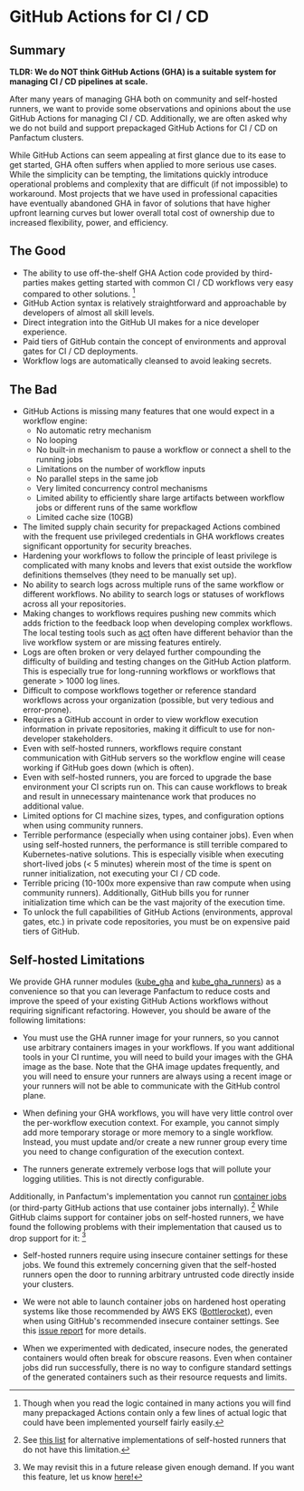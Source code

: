 # GitHub Actions for CI / CD

## Summary

**TLDR: We do NOT think GitHub Actions (GHA) is a suitable system for managing CI / CD pipelines at scale.**

After many years of managing GHA both on community and self-hosted runners, we want to
provide some observations and opinions about the use GitHub Actions for managing CI / CD. Additionally,
we are often asked why we do not build and support prepackaged GitHub Actions for CI / CD on Panfactum clusters.

While GitHub Actions can seem appealing at first glance due to its ease to get started, GHA often suffers
when applied to more serious use cases. While the simplicity can be tempting, the limitations
quickly introduce operational problems and complexity that are difficult (if not impossible) to workaround. Most projects that
we have used in professional capacities have eventually abandoned GHA in favor of solutions that have
higher upfront learning curves but lower overall total cost of ownership due to increased flexibility, power, and efficiency.

## The Good

* The ability to use off-the-shelf GHA Action code provided by third-parties makes getting started with common
  CI / CD workflows very easy compared to other solutions. [^1]
* GitHub Action syntax is relatively straightforward and approachable by developers of almost all skill levels.
* Direct integration into the GitHub UI makes for a nice developer experience.
* Paid tiers of GitHub contain the concept of environments and approval gates for CI / CD deployments.
* Workflow logs are automatically cleansed to avoid leaking secrets.

[^1]: Though when you read the logic contained in many actions you will find many prepackaged Actions contain only a few lines
    of actual logic that could have been implemented yourself fairly easily.

## The Bad

* GitHub Actions is missing many features that one would expect in a workflow engine:
  * No automatic retry mechanism
  * No looping
  * No built-in mechanism to pause a workflow or connect a shell to the running jobs
  * Limitations on the number of workflow inputs
  * No parallel steps in the same job
  * Very limited concurrency control mechanisms
  * Limited ability to efficiently share large artifacts between workflow jobs or different runs of the same workflow
  * Limited cache size (10GB)
* The limited supply chain security for prepackaged Actions combined with the frequent use privileged credentials in GHA workflows creates significant opportunity for security breaches.
* Hardening your workflows to follow the principle of least privilege is complicated with many knobs and levers that exist outside the workflow definitions themselves (they need to be manually set up).
* No ability to search logs across multiple runs of the same workflow or different workflows. No ability to search logs or statuses of workflows across all your repositories.
* Making changes to workflows requires pushing new commits which adds friction to the feedback loop when developing complex workflows. The local testing tools such as [act](https://github.com/nektos/act) often have different behavior than the live workflow system or are missing features entirely.
* Logs are often broken or very delayed further compounding the difficulty of building and testing changes on the GitHub Action platform. This is especially true for long-running workflows or workflows that generate > 1000 log lines.
* Difficult to compose workflows together or reference standard workflows across your organization (possible, but very tedious and error-prone).
* Requires a GitHub account in order to view workflow execution information in private repositories, making it difficult to use for non-developer stakeholders.
* Even with self-hosted runners, workflows require constant communication with GitHub servers so the workflow engine will cease working if GitHub goes down (which is often).
* Even with self-hosted runners, you are forced to upgrade the base environment your CI scripts run on. This can cause workflows to break and result in unnecessary maintenance work that produces no additional value.
* Limited options for CI machine sizes, types, and configuration options when using community runners.
* Terrible performance (especially when using container jobs). Even when using self-hosted runners,
  the performance is still terrible compared to Kubernetes-native solutions. This is especially visible when executing short-lived
  jobs (\< 5 minutes) wherein most of the time is spent on runner initialization, not executing your CI / CD code.
* Terrible pricing (10-100x more expensive than raw compute when using community runners). Additionally, GitHub bills you for runner
  initialization time which can be the vast majority of the execution time.
* To unlock the full capabilities of GitHub Actions (environments, approval gates, etc.) in private code repositories, you must be on expensive paid
  tiers of GitHub.

## Self-hosted Limitations

We provide GHA runner modules ([kube\_gha](/main/reference/infrastructure-modules/direct/kubernetes/kube_gha) and [kube\_gha\_runners](/main/reference/infrastructure-modules/direct/kubernetes/kube_gha_runners)) as a convenience so that you can leverage Panfactum to reduce costs and improve the speed
of your existing GitHub Actions workflows without requiring significant refactoring. However, you should
be aware of the following limitations:

* You must use the GHA runner image for your runners, so you cannot use arbitrary containers images in your workflows.
  If you want additional tools in your CI runtime, you will need to build your images with the GHA image as the base.
  Note that the GHA image updates frequently, and you will need to ensure your runners are always using a recent image or your runners will
  not be able to communicate with the GitHub control plane.

* When defining your GHA workflows, you will have very little control over the per-workflow execution context.
  For example, you cannot simply add more temporary storage or more memory to a single workflow. Instead,
  you must update and/or create a new runner group every time you need to change configuration of the execution context.

* The runners generate extremely verbose logs that will pollute your logging utilities. This is not directly configurable.

Additionally, in Panfactum's implementation you cannot
run [container jobs](https://docs.github.com/en/actions/writing-workflows/choosing-where-your-workflow-runs/running-jobs-in-a-container)
(or third-party GitHub actions that use container jobs internally). [^2]
While GitHub claims support for container jobs on self-hosted runners, we have found the following problems with their implementation
that caused us to drop support for it: [^3]

* Self-hosted runners require using insecure container settings for these jobs. We found this extremely concerning given that the
  self-hosted runners open the door to running arbitrary untrusted code directly inside your clusters.

* We were not able to launch container jobs on hardened host operating systems like those recommended by AWS EKS ([Bottlerocket](https://docs.aws.amazon.com/eks/latest/userguide/eks-optimized-ami-bottlerocket.html)),
  even when using GitHub's recommended insecure container settings. See this [issue report](https://github.com/actions/actions-runner-controller/discussions/2438) for more details.

* When we experimented with dedicated, insecure nodes, the generated containers would often break for obscure reasons.
  Even when container jobs did run successfully, there is no way to configure standard settings of the generated containers such as their resource requests and limits.

[^2]: See [this list](https://github.com/neysofu/awesome-github-actions-runners) for alternative implementations of self-hosted runners that do not have this limitation.

[^3]: We may revisit this in a future release given enough demand. If you want this feature, let us know [here!](https://github.com/Panfactum/stack/issues/142)
